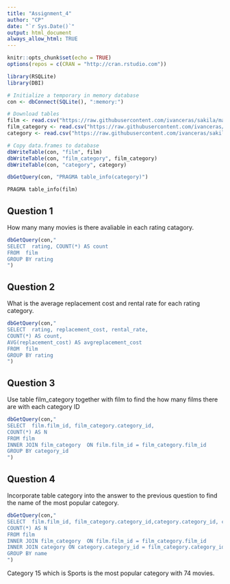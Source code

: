 ```yaml
---
title: "Assignment_4"
author: "CP"
date: "`r Sys.Date()`"
output: html_document
always_allow_html: TRUE
---
```


```r
knitr::opts_chunk$set(echo = TRUE)
options(repos = c(CRAN = "http://cran.rstudio.com"))
```

```r
library(RSQLite)
library(DBI)

# Initialize a temporary in memory database
con <- dbConnect(SQLite(), ":memory:")

# Download tables
film <- read.csv("https://raw.githubusercontent.com/ivanceras/sakila/master/csv-sakila-db/film.csv")
film_category <- read.csv("https://raw.githubusercontent.com/ivanceras/sakila/master/csv-sakila-db/film_category.csv")
category <- read.csv("https://raw.githubusercontent.com/ivanceras/sakila/master/csv-sakila-db/category.csv")

# Copy data.frames to database
dbWriteTable(con, "film", film)
dbWriteTable(con, "film_category", film_category)
dbWriteTable(con, "category", category)
```
```r
dbGetQuery(con, "PRAGMA table_info(category)")
```


```sql
PRAGMA table_info(film)

```

## Question 1
How many many movies is there avaliable in each rating catagory.

```r
dbGetQuery(con,"
SELECT  rating, COUNT(*) AS count
FROM  film
GROUP BY rating
")
```

## Question 2
What is the average replacement cost and rental rate for each rating category.
```r
dbGetQuery(con,"
SELECT  rating, replacement_cost, rental_rate,
COUNT(*) AS count,
AVG(replacement_cost) AS avgreplacement_cost
FROM  film
GROUP BY rating
")
```

## Question 3
Use table film_category together with film to find the how many films there are with each category ID

```r
dbGetQuery(con,"
SELECT  film.film_id, film_category.category_id,
COUNT(*) AS N
FROM film
INNER JOIN film_category  ON film.film_id = film_category.film_id
GROUP BY category_id
")


```


## Question 4 
Incorporate table category into the answer to the previous question to find the name of the most popular category.

```r
dbGetQuery(con,"
SELECT  film.film_id, film_category.category_id,category.category_id, category.name,
COUNT(*) AS N
FROM film
INNER JOIN film_category  ON film.film_id = film_category.film_id
INNER JOIN category ON category.category_id = film_category.category_id
GROUP BY name 
")
```
Category 15 which is Sports is the most popular category with 74 movies. 
